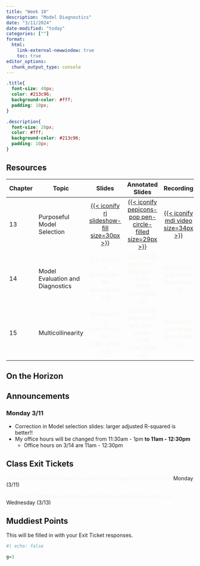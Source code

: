 ```yaml
---
title: "Week 10"
description: "Model Diagnostics"
date: "3/11/2024"
date-modified: "today"
categories: [""]
format: 
  html:
    link-external-newwindow: true
    toc: true
editor_options: 
  chunk_output_type: console
---
```


```css
.title{
  font-size: 40px;
  color: #213c96;
  background-color: #fff;
  padding: 10px;
}

.description{
  font-size: 20px;
  color: #fff;
  background-color: #213c96;
  padding: 10px;
}
```

## Resources

| Chapter | Topic                            |                                                    Slides                                                    |                                                          Annotated Slides                                                           |                                                                                                                                                                                         Recording                                                                                                                                                                                          |
|---------|----------------------------------|:------------------------------------------------------------------------------------------------------------:|:-----------------------------------------------------------------------------------------------------------------------------------:|:------------------------------------------------------------------------------------------------------------------------------------------------------------------------------------------------------------------------------------------------------------------------------------------------------------------------------------------------------------------------------------------:|
| 13      | Purposeful Model Selection       | [[{{< iconify ri slideshow-fill size=30px >}}](/slides/13_Purposeful_Selection.qmd)]{style="color:#49A3D1;"} | [[{{< iconify pepicons-pop pen-circle-filled size=29px >}}](/slides_annotated/13_Purposeful_selection.pdf)]{style="color:#f8f5f0;"} | [[{{< iconify mdi video size=34px >}}](https://ohsuitg-my.sharepoint.com/personal/wakim_ohsu_edu/_layouts/15/stream.aspx?id=%2Fpersonal%2Fwakim%5Fohsu%5Fedu%2FDocuments%2FTeaching%2FClasses%2FW2024%5FBSTA%5F512%5F612%2FStudent%5Ffiles%2FRecordings%2F13%5FPurposeful%5Fselection%2Emp4&referrer=StreamWebApp%2EWeb&referrerScenario=AddressBarCopied%2Eview)]{style="color:#f8f5f0;"} |
| 14      | Model Evaluation and Diagnostics |                    [{{< iconify ri slideshow-fill size=30px >}}]{style="color:#f8f5f0;"}                     |                         [{{< iconify pepicons-pop pen-circle-filled size=29px >}}]{style="color:#f8f5f0;"}                          |                                                                                                                                                               [{{< iconify mdi video size=34px >}}]{style="color:#f8f5f0;"}                                                                                                                                                                |
| 15      | Multicollinearity                |                    [{{< iconify ri slideshow-fill size=30px >}}]{style="color:#f8f5f0;"}                     |                         [{{< iconify pepicons-pop pen-circle-filled size=29px >}}]{style="color:#f8f5f0;"}                          |                                                                                                                                                               [{{< iconify mdi video size=34px >}}]{style="color:#f8f5f0;"}                                                                                                                                                                |

## On the Horizon

## Announcements

### Monday 3/11

-   Correction in Model selection slides: larger adjusted R-squared is better!!
-   My office hours will be changed from 11:30am - 1pm **to 11am - 12:30pm**
    -   Office hours on 3/14 are 11am - 12:30pm

## Class Exit Tickets

[{{< iconify healthicons health-worker-form-negative size=30px >}}]{style="color:#f8f5f0;"} Monday (3/11)

[{{< iconify healthicons health-worker-form-negative size=30px >}}]{style="color:#f8f5f0;"} Wednesday (3/13)

## Muddiest Points

This will be filled in with your Exit Ticket responses.

```r
#| echo: false

g=3
```
